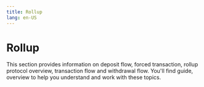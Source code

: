 ```yaml
---
title: Rollup
lang: en-US
---
```



# Rollup

This section provides information on deposit flow, forced transaction, rollup protocol overview, transaction flow and withdrawal flow. You'll find guide, overview to help you understand and work with these topics.

<Cards>
  <Card title="Deposit flow" href="/stack/protocol/rollup/deposit-flow" />
  <Card title="Forced Transaction" href="/stack/protocol/rollup/forced-transaction" />
  <Card title="Rollup protocol overview" href="/stack/protocol/rollup/overview" />
  <Card title="Transaction flow" href="/stack/protocol/rollup/transaction-flow" />
  <Card title="Withdrawal flow" href="/stack/protocol/rollup/withdrawal-flow" />
</Cards>